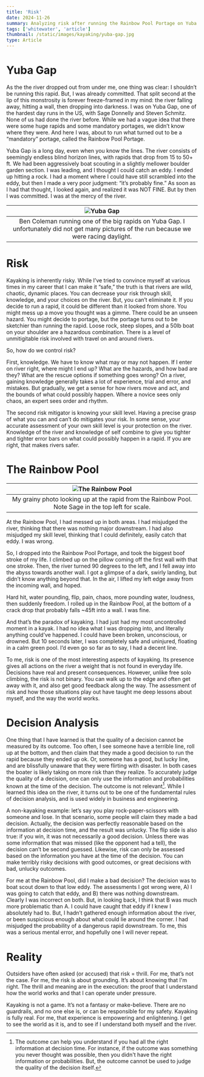 ```yaml
---
title: 'Risk'
date: 2024-11-26
summary: Analyzing risk after running the Rainbow Pool Portage on Yuba Gap.
tags: ['whitewater', 'article']
thumbnail: /static/images/kayaking/yuba-gap.jpg
type: Article
---
```


# Yuba Gap

As the the river dropped out from under me, one thing was clear: I shouldn’t be running this rapid. But, I was already committed. That split second at the lip of this monstrosity is forever freeze-framed in my mind: the river falling away, hitting a wall, then dropping into darkness. I was on Yuba Gap, one of the hardest day runs in the US, with Sage Donnelly and Steven Schmitz. None of us had done the river before. While we had a vague idea that there were some huge rapids and some mandatory portages, we didn’t know where they were. And here I was, about to run what turned out to be a “mandatory” portage, called the Rainbow Pool Portage.

Yuba Gap is a long day, even when you know the lines. The river consists of seemingly endless blind horizon lines, with rapids that drop from 15 to 50+ ft. We had been aggressively boat scouting in a slightly mellower boulder garden section. I was leading, and I thought I could catch an eddy. I ended up hitting a rock. I had a moment where I could have still scrambled into the eddy, but then I made a very poor judgment: “it’s probably fine.” As soon as I had that thought, I looked again, and realized it was NOT FINE. But by then I was committed. I was at the mercy of the river.

|                                              ![Yuba Gap](/static/images/kayaking/yuba-gap.jpg)                                               |
| :------------------------------------------------------------------------------------------------------------------------------------------: |
| Ben Coleman running one of the big rapids on Yuba Gap. I unfortunately did not get many pictures of the run because we were racing daylight. |

# Risk

Kayaking is inherently risky. While I’ve tried to convince myself at various times in my career that I can make it “safe,” the truth is that rivers are wild, chaotic, dynamic places. You can decrease your risk through skill, knowledge, and your choices on the river. But, you can’t eliminate it. If you decide to run a rapid, it could be different than it looked from shore. You might mess up a move you thought was a gimme. There could be an unseen hazard. You might decide to portage, but the portage turns out to be sketchier than running the rapid. Loose rock, steep slopes, and a 50lb boat on your shoulder are a hazardous combination. There is a level of unmitigitable risk involved with travel on and around rivers.

So, how do we control risk?

First, knowledge. We have to know what may or may not happen. If I enter on river right, where might I end up? What are the hazards, and how bad are they? What are the rescue options if something goes wrong? On a river, gaining knowledge generally takes a lot of experience, trial and error, and mistakes. But gradually, we get a sense for how rivers move and act, and the bounds of what could possibly happen. Where a novice sees only chaos, an expert sees order and rhythm.

The second risk mitigator is knowing your skill level. Having a precise grasp of what you can and can’t do mitigates your risk. In some sense, your accurate assessment of your own skill level is your protection on the river. Knowledge of the river and knowledge of self combine to give you tighter and tighter error bars on what could possibly happen in a rapid. If you are right, that makes rivers safer.

# The Rainbow Pool

|                    ![The Rainbow Pool](/static/images/kayaking/rainbow-pool.jpg)                    |
| :-------------------------------------------------------------------------------------------------: |
| My grainy photo looking up at the rapid from the Rainbow Pool. Note Sage in the top left for scale. |

At the Rainbow Pool, I had messed up in both areas. I had misjudged the river, thinking that there was nothing major downstream. I had also misjudged my skill level, thinking that I could definitely, easily catch that eddy. I was wrong.

So, I dropped into the Rainbow Pool Portage, and took the biggest boof stroke of my life. I climbed up on the pillow coming off the first wall with that one stroke. Then, the river turned 90 degrees to the left, and I fell away into the abyss towards another wall. I got a glimpse of a dark, swirly landing, but didn’t know anything beyond that. In the air, I lifted my left edge away from the incoming wall, and hoped.

Hard hit, water pounding, flip, pain, chaos, more pounding water, loudness, then suddenly freedom. I rolled up in the Rainbow Pool, at the bottom of a crack drop that probably falls ~45ft into a wall. I was fine.

And that’s the paradox of kayaking. I had just had my most uncontrolled moment in a kayak. I had no idea what I was dropping into, and literally anything could’ve happened. I could have been broken, unconscious, or drowned. But 10 seconds later, I was completely safe and uninjured, floating in a calm green pool. I’d even go so far as to say, I had a decent line.

To me, risk is one of the most interesting aspects of kayaking. Its presence gives all actions on the river a weight that is not found in everyday life. Decisions have real and present consequences. However, unlike free solo climbing, the risk is not binary. You can walk up to the edge and often get away with it, and also get good feedback along the way. The assessment of risk and how those situations play out have taught me deep lessons about myself, and the way the world works.

# Decision Analysis

One thing that I have learned is that the quality of a decision cannot be measured by its outcome. Too often, I see someone have a terrible line, roll up at the bottom, and then claim that they made a good decision to run the rapid because they ended up ok. Or, someone has a good, but lucky line, and are blissfully unaware that they were flirting with disaster. In both cases the boater is likely taking on more risk than they realize. To accurately judge the quality of a decision, one can only use the information and probabilities known at the time of the decision. The outcome is not relevant[^1]. While I learned this idea on the river, it turns out to be one of the fundamental rules of decision analysis, and is used widely in business and engineering.

[^1]: The outcome can help you understand if you had all the right information at decision time. For instance, if the outcome was something you never thought was possible, then you didn't have the right information or probabilities. But, the outcome cannot be used to judge the quality of the decision itself.

A non-kayaking example: let’s say you play rock-paper-scissors with someone and lose. In that scenario, some people will claim they made a bad decision. Actually, the decision was perfectly reasonable based on the information at decision time, and the result was unlucky. The flip side is also true: if you win, it was not necessarily a good decision. Unless there was some information that was missed (like the opponent had a tell), the decision can’t be second guessed. Likewise, risk can only be assessed based on the information you have at the time of the decision. You can make terribly risky decisions with good outcomes, or great decisions with bad, unlucky outcomes.

For me at the Rainbow Pool, did I make a bad decision? The decision was to boat scout down to that low eddy. The assessments I got wrong were, A) I was going to catch that eddy, and B) there was nothing downstream. Clearly I was incorrect on both. But, in looking back, I think that B was much more problematic than A. I could have caught that eddy if I knew I absolutely had to. But, I hadn’t gathered enough information about the river, or been suspicious enough about what could lie around the corner. I had misjudged the probability of a dangerous rapid downstream. To me, this was a serious mental error, and hopefully one I will never repeat.

# Reality

Outsiders have often asked (or accused) that risk = thrill. For me, that’s not the case. For me, the risk is about grounding. It’s about knowing that I'm right. The thrill and meaning are in the execution: the proof that I understand how the world works and that I can operate under pressure.

Kayaking is not a game. It’s not a fantasy or make-believe. There are no guardrails, and no one else is, or can be responsible for my safety. Kayaking is fully real. For me, that experience is empowering and enlightening. I get to see the world as it is, and to see if I understand both myself and the river.
